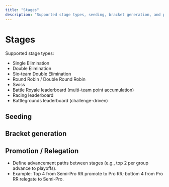 ```yaml
---
title: "Stages"
description: "Supported stage types, seeding, bracket generation, and progression."
---
```


# Stages

Supported stage types:
- Single Elimination
- Double Elimination
- Six-team Double Elimination
- Round Robin / Double Round Robin
- Swiss
- Battle Royale leaderboard (multi-team point accumulation)
- Racing leaderboard
- Battlegrounds leaderboard (challenge-driven)

## Seeding

## Bracket generation

## Promotion / Relegation
- Define advancement paths between stages (e.g., top 2 per group advance to playoffs).
- Example: Top 4 from Semi-Pro RR promote to Pro RR; bottom 4 from Pro RR relegate to Semi-Pro.
